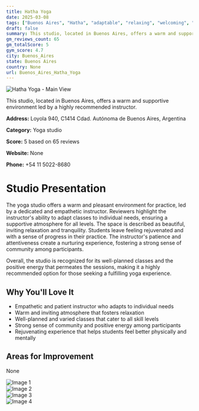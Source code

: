 ```yaml
---
title: Hatha Yoga
date: 2025-03-08
tags: ["Buenos Aires", "Hatha", "adaptable", "relaxing", "welcoming", "community-oriented", "Buenos Aires"]  
draft: false
summary: This studio, located in Buenos Aires, offers a warm and supportive environment led by a highly recommended instructor.
gm_reviews_count: 65
gm_totalScore: 5
gym_score: 4.7
city: Buenos_Aires
state: Buenos Aires
country: None
url: Buenos_Aires_Hatha_Yoga
---
```


<div className="aspect-[16/9] relative my-8">
  <img 
    src="https://lh5.googleusercontent.com/p/AF1QipMtotW1UXdBiXC6bhM-iynbO_ggEp36lRH-6bEa=w1920-h1080-k-no"
    alt="Hatha Yoga - Main View"
    className="object-cover absolute inset-0 w-full h-full rounded-lg"
  />
</div>

This studio, located in Buenos Aires, offers a warm and supportive environment led by a highly recommended instructor.

**Address:** Loyola 940, C1414 Cdad. Autónoma de Buenos Aires, Argentina

**Category:** Yoga studio

**Score:** 5 based on 65 reviews

**Website:** None

**Phone:** +54 11 5022-8680

# Studio Presentation

The yoga studio offers a warm and pleasant environment for practice, led by a dedicated and empathetic instructor. Reviewers highlight the instructor's ability to adapt classes to individual needs, ensuring a supportive atmosphere for all levels. The space is described as beautiful, inviting relaxation and tranquility. Students leave feeling rejuvenated and with a sense of progress in their practice. The instructor's patience and attentiveness create a nurturing experience, fostering a strong sense of community among participants.

Overall, the studio is recognized for its well-planned classes and the positive energy that permeates the sessions, making it a highly recommended option for those seeking a fulfilling yoga experience.

## Why You'll Love It

- Empathetic and patient instructor who adapts to individual needs
- Warm and inviting atmosphere that fosters relaxation
- Well-planned and varied classes that cater to all skill levels
- Strong sense of community and positive energy among participants
- Rejuvenating experience that helps students feel better physically and mentally

## Areas for Improvement

None

<div className="grid grid-cols-1 xl:grid-cols-2 gap-4 my-8">
<div className="aspect-[4/3] relative"><img src="https://lh3.googleusercontent.com/p/AF1QipNPAI0_ONR-PpIx9aosHKnIXFXMkzYRaovvRoCE=w1920-h1080-k-no" alt="Image 1" className="object-cover absolute inset-0 w-full h-full rounded-lg" /></div>
<div className="aspect-[4/3] relative"><img src="https://lh5.googleusercontent.com/p/AF1QipOs_GiWDEwyxc07EiDyZDaNWjzPYhK36Qb5bxzx=w1920-h1080-k-no" alt="Image 2" className="object-cover absolute inset-0 w-full h-full rounded-lg" /></div>
<div className="aspect-[4/3] relative"><img src="https://lh5.googleusercontent.com/p/AF1QipPazcUo_s8P2kdUp7OOPNAUOlAD0ht7QGmCxTKa=w1920-h1080-k-no" alt="Image 3" className="object-cover absolute inset-0 w-full h-full rounded-lg" /></div>
<div className="aspect-[4/3] relative"><img src="https://lh5.googleusercontent.com/p/AF1QipOQWKE_FYF7Buwdea1aGMz-KejggR7DLnndaD8L=w1920-h1080-k-no" alt="Image 4" className="object-cover absolute inset-0 w-full h-full rounded-lg" /></div>
</div>